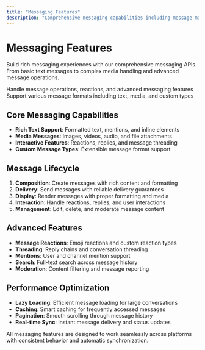 ```yaml
---
title: "Messaging Features"
description: "Comprehensive messaging capabilities including message management and rich media support"
---
```


# Messaging Features

Build rich messaging experiences with our comprehensive messaging APIs. From basic text messages to complex media handling and advanced message operations.

<CardGroup cols={2}>
  <Card title="Message Management" icon="comment" href="/social-plus-sdk/chat/messaging-features/messages/overview">
    Handle message operations, reactions, and advanced messaging features
  </Card>
  <Card title="Message Types" icon="file-alt" href="/social-plus-sdk/chat/messaging-features/message-types/overview">
    Support various message formats including text, media, and custom types
  </Card>
</CardGroup>

## Core Messaging Capabilities

- **Rich Text Support**: Formatted text, mentions, and inline elements
- **Media Messages**: Images, videos, audio, and file attachments
- **Interactive Features**: Reactions, replies, and message threading
- **Custom Message Types**: Extensible message format support

## Message Lifecycle

1. **Composition**: Create messages with rich content and formatting
2. **Delivery**: Send messages with reliable delivery guarantees
3. **Display**: Render messages with proper formatting and media
4. **Interaction**: Handle reactions, replies, and user interactions
5. **Management**: Edit, delete, and moderate message content

## Advanced Features

- **Message Reactions**: Emoji reactions and custom reaction types
- **Threading**: Reply chains and conversation threading
- **Mentions**: User and channel mention support
- **Search**: Full-text search across message history
- **Moderation**: Content filtering and message reporting

## Performance Optimization

- **Lazy Loading**: Efficient message loading for large conversations
- **Caching**: Smart caching for frequently accessed messages
- **Pagination**: Smooth scrolling through message history
- **Real-time Sync**: Instant message delivery and status updates

<Note>
All messaging features are designed to work seamlessly across platforms with consistent behavior and automatic synchronization.
</Note>
